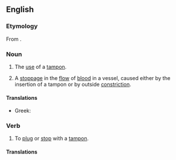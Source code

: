 ==English==

===Etymology===
From {{suffix|en|tampon|ade}}.

===Noun===
{{wikipedia}}
{{en-noun}}

# {{lb|en|medical}} The [[use]] of a [[tampon]].
# {{lb|en|medical}} A [[stoppage]] in the [[flow]] of [[blood]] in a vessel, caused either by the insertion of a tampon or by outside [[constriction]].

====Translations====
{{trans-top|The use of a tampon.}}
{{trans-mid}}
{{trans-bottom}}

{{trans-top|A stoppage in the flow of blood in a vessel, caused either by the insertion of a tampon or by outside constriction.}}
* Greek: {{t+|el|επιπωματισμός|m}}
{{trans-mid}}
{{trans-bottom}}

===Verb===
{{en-verb|tamponad}}

# {{lb|en|medical}} To [[plug]] or [[stop]] with a [[tampon]].

====Translations====
{{trans-top|To plug or stop with a tampon.}}
{{trans-mid}}
{{trans-bottom}}